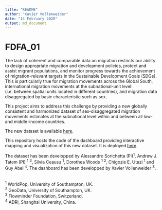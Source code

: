 ```yaml
---
title: "README"
author: "Xavier Vollenweider"
date: "14 February 2020"
output: md_document
---
```

# FDFA_01
The lack of coherent and comparable data on migration restricts our ability to design appropriate migration and development policies, protect and assist migrant populations, and monitor progress towards the achievement of migration-relevant targets in the Sustainable Development Goals (SDGs). This is particularly true for migration movements across the Global South, international migration movements at the subnational-unit level (i.e. between spatial units located in different countries), and migration data disaggregated by basic characteristic such as sex.

This project aims to address this challenge by providing a new globally consistent and harmonized dataset of sex-disaggregated migration movements estimates at the subnational level within and between all low- and middle-income countries. 

The new dataset is available <a href="ftp://ftp.worldpop.org.uk/tmp/FDFA_Subnational_MigrationEstimates/" target="_blank">here</a>.

This repository hosts the code of the dashboard providing interactive mapping and visualization of this new dataset. It is deployed <a href="https://gravier.shinyapps.io/fdfa_01_dev_v4/" target="_blank">here</a>.


The dataset has been developped by Alessandro Sorichetta (PI)^1^, Andrew J. Tatem (PI) ^1^ ^3^, Silvia Ceausu ^1^, Dorothea Woods ^1^ ^2^, Chigozie E. Utazi ^1^ and Guy Abel ^4^. The dashboard has been developped by Xavier Vollenweider ^3^.
<br>
<br>
<br>
^1^ WorldPop, University of Southampton, UK.<br>
^2^ GeoData, University of Southampton, UK. <br>
^3^ Flowminder Foundation, Switzerland. <br>
^4^ ADRI, Shanghai University, China. <br>